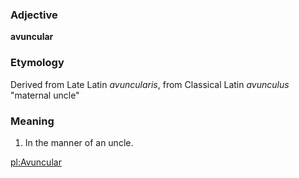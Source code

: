 ===Adjective===
'''avuncular'''

===Etymology===
Derived from Late Latin ''avuncularis'', from Classical Latin ''avunculus'' "maternal uncle"

===Meaning===

#In the manner of an uncle.

[[pl:Avuncular]]